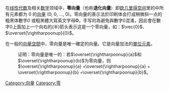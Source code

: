 {{otheruses|閔可夫斯基時空#因果結構}}

在[[线性代数|线性代数]]及相关[[数学|数学]]领域中，'''零向量'''（也称'''退化向量'''）即[[欧几里得空间|欧几里得空间]]里的中所有元素都为 0 的[[向量|向量]] (0, 0, …, 0)。零向量的表示法於印刷体会打成稍微斜一点的粗黑体數字<math>\mathit{0}</math> 或粗黑體大寫英文字母<math>\boldsymbol{O}</math>，手写的為避免與數字0混淆，因此會在數字0上面加上一个向右的(半)箭头表示这是一个零向量，如：<math>\vec{0}</math>、<math>\overset{\rightharpoonup}{0}</math>。

在一般的[[向量空間|向量空間]]中，零向量是唯一確定的向量。它是向量加法的[[單位元素|單位元素]]。

:证明：零向量是唯一的：若<math>\overset{\rightharpoonup}{a}</math>和<math>\overset{\rightharpoonup}{b}</math>为零向量，则<math>\overset{\rightharpoonup}{a} =\overset{\rightharpoonup}{a} + \overset{\rightharpoonup}{b} =\overset{\rightharpoonup}{b}</math>。

[[Category:向量|Category:向量]]
[[Category:零|Category:零]]